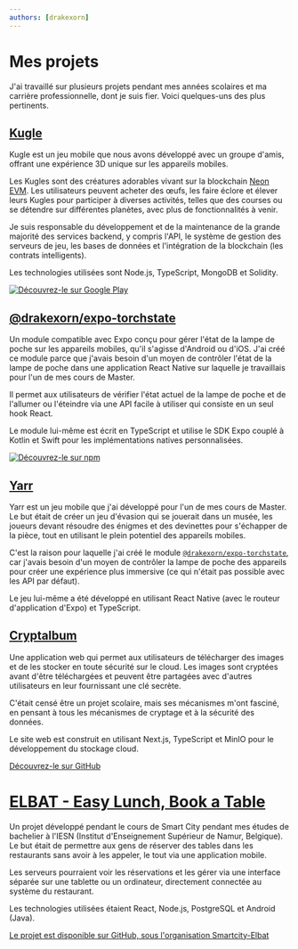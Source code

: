 ```yaml
---
authors: [drakexorn]
---
```


# Mes projets
J'ai travaillé sur plusieurs projets pendant mes années scolaires et ma carrière professionnelle, dont je suis fier. Voici quelques-uns des plus pertinents.

## [Kugle](https://kugle.app)

Kugle est un jeu mobile que nous avons développé avec un groupe d'amis, offrant une expérience 3D unique sur les appareils mobiles.

Les Kugles sont des créatures adorables vivant sur la blockchain [Neon EVM](https://neonevm.org/). Les utilisateurs peuvent acheter des œufs, les faire éclore et élever leurs Kugles pour participer à diverses activités, telles que des courses ou se détendre sur différentes planètes, avec plus de fonctionnalités à venir.

Je suis responsable du développement et de la maintenance de la grande majorité des services backend, y compris l'API, le système de gestion des serveurs de jeu, les bases de données et l'intégration de la blockchain (les contrats intelligents).

Les technologies utilisées sont Node.js, TypeScript, MongoDB et Solidity.

[![Découvrez-le sur Google Play](/img/kugle-store.png)](https://play.google.com/store/apps/details?id=com.KugleCorp.Kugle)

## [@drakexorn/expo-torchstate](https://npmjs.com/package/@drakexorn/expo-torchstate)

Un module compatible avec Expo conçu pour gérer l'état de la lampe de poche sur les appareils mobiles, qu'il s'agisse d'Android ou d'iOS. J'ai créé ce module parce que j'avais besoin d'un moyen de contrôler l'état de la lampe de poche dans une application React Native sur laquelle je travaillais pour l'un de mes cours de Master.

Il permet aux utilisateurs de vérifier l'état actuel de la lampe de poche et de l'allumer ou l'éteindre via une API facile à utiliser qui consiste en un seul hook React.

Le module lui-même est écrit en TypeScript et utilise le SDK Expo couplé à Kotlin et Swift pour les implémentations natives personnalisées.

[![Découvrez-le sur npm](https://nodei.co/npm/@drakexorn/expo-torchstate.png?downloads=true&downloadRank=true&stars=true)](https://npmjs.com/package/@drakexorn/expo-torchstate)

## [Yarr](https://github.com/DrakeXorn/yarr)

Yarr est un jeu mobile que j'ai développé pour l'un de mes cours de Master. Le but était de créer un jeu d'évasion qui se jouerait dans un musée, les joueurs devant résoudre des énigmes et des devinettes pour s'échapper de la pièce, tout en utilisant le plein potentiel des appareils mobiles.

C'est la raison pour laquelle j'ai créé le module [`@drakexorn/expo-torchstate`](#drakexornexpo-torchstate), car j'avais besoin d'un moyen de contrôler la lampe de poche des appareils pour créer une expérience plus immersive (ce qui n'était pas possible avec les API par défaut).

Le jeu lui-même a été développé en utilisant React Native (avec le routeur d'application d'Expo) et TypeScript.

## [Cryptalbum](https://github.com/hunteroi/cryptalbum)

Une application web qui permet aux utilisateurs de télécharger des images et de les stocker en toute sécurité sur le cloud. Les images sont cryptées avant d'être téléchargées et peuvent être partagées avec d'autres utilisateurs en leur fournissant une clé secrète.

C'était censé être un projet scolaire, mais ses mécanismes m'ont fasciné, en pensant à tous les mécanismes de cryptage et à la sécurité des données.

Le site web est construit en utilisant Next.js, TypeScript et MinIO pour le développement du stockage cloud.

[Découvrez-le sur GitHub](https://github.com/hunteroi/cryptalbum)

# [ELBAT - Easy Lunch, Book a Table](https://github.com/Smartcity-Elbat)

Un projet développé pendant le cours de Smart City pendant mes études de bachelier à l'IESN (Institut d'Enseignement Supérieur de Namur, Belgique). Le but était de permettre aux gens de réserver des tables dans les restaurants sans avoir à les appeler, le tout via une application mobile.

Les serveurs pourraient voir les réservations et les gérer via une interface séparée sur une tablette ou un ordinateur, directement connectée au système du restaurant.

Les technologies utilisées étaient React, Node.js, PostgreSQL et Android (Java).

[Le projet est disponible sur GitHub, sous l'organisation Smartcity-Elbat](https://github.com/Smartcity-Elbat)
